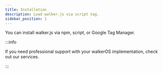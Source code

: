 ```yaml
---
title: Installation
description: Load walker.js via script tag.
sidebar_position: 1
---
```



You can install walker.js via npm, script, or Google Tag Manager.


<DocCardList />

:::info

If you need professional support with your walkerOS implementation, check out
our&nbsp;<Link to="/services">services</Link>.

:::
